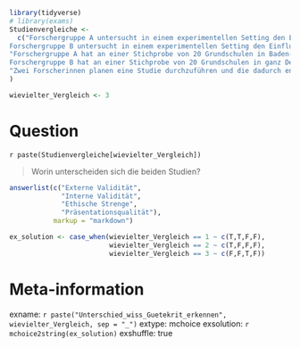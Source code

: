 ```r
library(tidyverse)
# library(exams)
Studienvergleiche <- 
  c("Forschergruppe A untersucht in einem experimentellen Setting den Einfluss von Hunger auf die Leistung in einem Gedächtnistest. Dazu werden die 60 Studierenden in zwei Gruppen aufgeteilt. Die Kontrollgruppe kann ganz normal essen. Die Experimentalgruppe darf 12 h vor dem Experiment nicht mehr essen und auch nur ungesüßte Getränke zu sich nehmen. Im Gedächtnistest zeigte sich ein signifikanter Unterschied derart, dass die hungrigen Studierenden sich weniger Wörter merken konnten als die Kontrollgruppe.\n
Forschergruppe B untersucht in einem experimentellen Setting den Einfluss von Hunger auf die Leistung in einem Gedächtnistest. Dazu werden die 20 Studierenden in zwei Gruppen aufgeteilt. Die Kontrollgruppe kann ganz normal essen. Die Experimentalgruppe darf 12 h vor dem Experiment nicht mehr essen und auch nur ungesüßte Getränke zu sich nehmen. Im Gedächtnistest zeigte sich ein signifikanter Unterschied derart, dass die hungrigen Studierenden sich weniger Wörter merken konnten als die Kontrollgruppe.", #1
"Forschergruppe A hat an einer Stichprobe von 20 Grundschulen in Baden-Württemberg über drei Monate hinweg eine wöchentliche “bewegte Pause” für Lehrkräfte angeboten. Die Maßnahme wurde am Ende des Zeitraumes evaluiert und es zeigte sich, dass teilnehmende Lehrkräfte signifikant höhere Werte beim subjektiven Wohlbefinden in einem Fragebogen angaben, als zu Beginn der Maßnahme und auch im Vergleich zu einer Kontrollgruppe von Grundschullehrkräften, die ein solches Angebot nicht erhalten hatten. Die Forschenden leiten daraus eine Empfehlung zur Fortführung der Maßnahme ab.\n
Forschergruppe B hat an einer Stichprobe von 20 Grundschulen in ganz Deutschland über drei Monate hinweg eine wöchentliche “bewegte Pause” für Lehrkräfte angeboten. Die Maßnahme wurde am Ende des Zeitraumes evaluiert und es zeigte sich, dass teilnehmende Lehrkräfte signifikant höhere Werte beim subjektiven Wohlbefinden in einem Fragebogen angaben, als zu Beginn der Maßnahme und auch im Vergleich zu einer Kontrollgruppe von Grundschullehrkräften, die ein solches Angebot nicht erhalten hatten. Die Forschenden leiten daraus eine Empfehlung zur Fortführung der Maßnahme ab.", #2
"Zwei Forscherinnen planen eine Studie durchzuführen und die dadurch entstehenden Daten anschließend zu publizieren, um die Allgemeinheit an den Forschungsanstrengungen (und damit auch an Steuergeldern) möglichst umfangreich partizipieren zu lassen. Beide erzielen durch Recodierungen und Ausschluss von Variablen eine vollständige Anonymisierung des Datensatzes. Auf einem Workshop zur Datenpublikation erfahren beide, dass man datenschutzrechtlich gesehen die Proband*innen nicht darüber informieren muss, dass die anonymisierten Daten publiziert werden, die Wissenschaftsgesellschaften dies aber aus Fairnessgründen empfehlen. Eine Forscherin nimmt daraufhin einen Hinweis (“die Forschungsdaten dieses Projektes werden nach vollständiger Anonymisierung veröffentlicht”) in den Fragebogen auf, die andere nicht. Ansonsten sind ihre Studien identisch." #3
) 

wievielter_Vergleich <- 3
```


Question
========
`r paste(Studienvergleiche[wievielter_Vergleich])`

> Worin unterscheiden sich die beiden Studien?


```r
answerlist(c("Externe Validität",
             "Interne Validität",
             "Ethische Strenge",
             "Präsentationsqualität"), 
           markup = "markdown")
```


```r
ex_solution <- case_when(wievielter_Vergleich == 1 ~ c(T,T,F,F),
                         wievielter_Vergleich == 2 ~ c(T,F,F,F),
                         wievielter_Vergleich == 3 ~ c(F,F,T,F))
```



Meta-information
================
exname: `r paste("Unterschied_wiss_Guetekrit_erkennen", wievielter_Vergleich, sep = "_")`
extype: mchoice
exsolution: `r mchoice2string(ex_solution)`
exshuffle: true